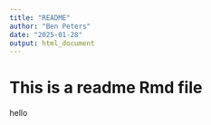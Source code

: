 ```yaml
---
title: "README"
author: "Ben Peters"
date: "2025-01-28"
output: html_document
---
```


# This is a readme Rmd file

hello